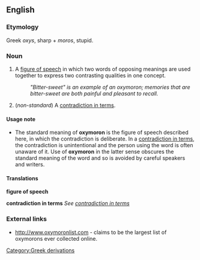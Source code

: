 ==English==

===Etymology===
Greek ''oxys'', sharp + ''moros'', stupid.

===Noun===
# A [[figure of speech]] in which two words of opposing meanings are used together to express two contrasting qualities in one concept.
#:''"Bitter-sweet" is an example of an oxymoron; memories that are bitter-sweet are both painful and pleasant to recall.''
# (''non-standard'') A [[contradiction in terms]].

====Usage note====
*The standard meaning of '''oxymoron''' is the figure of speech described here, in which the contradiction is deliberate.  In a [[contradiction in terms]], the contradiction is unintentional and the person using the word is often unaware of it.  Use of '''oxymoron''' in the latter sense obscures the standard meaning of the word and so is avoided by careful speakers and writers.

====Translations====

'''figure of speech'''
{{top}}
<!--languages from A to I go here--> 
{{mid}}
<!--languages from J to Z go here--> 
{{bottom}}

'''contradiction in terms'''
''See [[contradiction in terms]]''

===External links===
* http://www.oxymoronlist.com - claims to be the largest list of oxymorons ever collected online.

[[Category:Greek derivations]]
